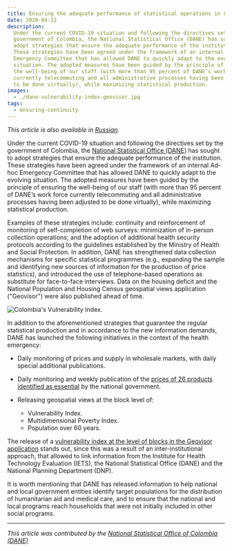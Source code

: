 ```yaml
---
title: Ensuring the adequate performance of statistical operations in Colombia
date: 2020-04-22
description:
  Under the current COVID-19 situation and following the directives set by the
  government of Colombia, the National Statistical Office (DANE) has sought to
  adopt strategies that ensure the adequate performance of the institution.
  These strategies have been agreed under the framework of an internal Ad-hoc
  Emergency Committee that has allowed DANE to quickly adapt to the evolving
  situation. The adopted measures have been guided by the principle of ensuring
  the well-being of our staff (with more than 95 percent of DANE’s work force
  currently telecommuting and all administrative processes having been adjusted
  to be done virtually), while maximizing statistical production.
images:
  - ./dane-vulnerability-index-geovisor.jpg
tags:
  - ensuring-continuity
---
```



_This article is also available in [Russian](./ru.pdf)._

Under the current COVID-19 situation and following the directives set by the
government of Colombia, the
[National Statistical Office (DANE)](https://www.dane.gov.co/) has sought to
adopt strategies that ensure the adequate performance of the institution. These
strategies have been agreed under the framework of an internal Ad-hoc Emergency
Committee that has allowed DANE to quickly adapt to the evolving situation. The
adopted measures have been guided by the principle of ensuring the well-being of
our staff (with more than 95 percent of DANE’s work force currently
telecommuting and all administrative processes having been adjusted to be done
virtually), while maximizing statistical production.

Examples of these strategies include: continuity and reinforcement of monitoring
of self-completion of web surveys: minimization of in-person collection
operations; and the adoption of additional health security protocols according
to the guidelines established by the Ministry of Health and Social Protection.
In addition, DANE has strengthened data collection mechanisms for specific
statistical programmes (e.g., expanding the sample and identifying new sources
of information for the production of price statistics), and introduced the use
of telephone-based operations as substitute for face-to-face interviews. Data on
the housing deficit and the National Population and Housing Census geospatial
views application ("Geovisor") were also published ahead of time.

<Box mb={3}>
  <Img
    fluid={props.images[0]}
    title="Colombia's Vulnerability Index."
    alt="Colombia's Vulnerability Index."
  />
</Box>

In addition to the aforementioned strategies that guarantee the regular
statistical production and in accordance to the new information demands, DANE
has launched the following initiatives in the context of the health emergency:

- Daily monitoring of prices and supply in wholesale markets, with daily special
  additional publications.
- Daily monitoring and weekly publication of the
  [prices of 26 products identified as essential](https://www.dane.gov.co/index.php/en/estadisticas-por-tema/precios-y-costos/precios-de-venta-al-publico-de-articulos-de-primera-necesidad-pvpapn)
  by the national government.
- Releasing geospatial views at the block level of:

  - Vulnerability Index.
  - Multidimensional Poverty Index.
  - Population over 60 years.

The release of a
[vulnerability index at the level of blocks in the Geovisor application](https://geoportal.dane.gov.co/visor-vulnerabilidad/)
stands out, since this was a result of an inter-institutional approach, that
allowed to link information from the Institute for Health Technology Evaluation
(IETS), the National Statistical Office (DANE) and the National Planning
Department (DNP).

It is worth mentioning that DANE has released information to help national and
local government entities identify target populations for the distribution of
humanitarian aid and medical care, and to ensure that the national and local
programs reach households that were not initially included in other social
programs.

---

_This article was contributed by the
[National Statistical Office of Colombia (DANE)](https://www.dane.gov.co/)_
